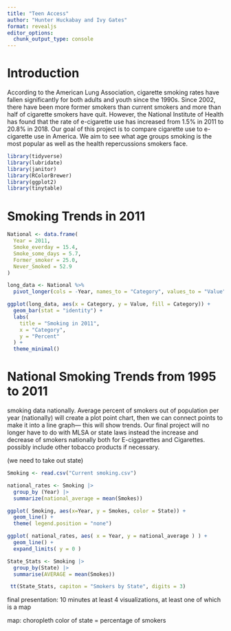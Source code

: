 ```yaml
---
title: "Teen Access"
author: "Hunter Huckabay and Ivy Gates"
format: revealjs
editor_options: 
  chunk_output_type: console
---
```


# Introduction 
According to the American Lung Association, cigarette smoking rates have fallen significantly for both adults and youth since the 1990s. Since 2002, there have been more former smokers than current smokers and more than half of cigarette smokers have quit. However, the National Institute of Health has found that the rate of e-cigarette use has increased from 1.5% in 2011 to 20.8% in 2018. Our goal of this project is to compare cigarette use to e-cigarette use in America. We aim to see what age groups smoking is the most popular as well as the health repercussions smokers face.


```r
library(tidyverse)
library(lubridate)
library(janitor)
library(RColorBrewer)
library(ggplot2)
library(tinytable)
```


# Smoking Trends in 2011

```r
National <- data.frame(
  Year = 2011,
  Smoke_everday = 15.4,
  Smoke_some_days = 5.7,
  Former_smoker = 25.0,
  Never_Smoked = 52.9
)

long_data <- National %>%
  pivot_longer(cols = -Year, names_to = "Category", values_to = "Value")

ggplot(long_data, aes(x = Category, y = Value, fill = Category)) +
  geom_bar(stat = "identity") +
  labs(
    title = "Smoking in 2011",
    x = "Category",
    y = "Percent"
  ) +
  theme_minimal()
```



# National Smoking Trends from 1995 to 2011
smoking data nationally. 
Average  percent of smokers out of population per year (nationally) will create a plot point chart, then we can connect points to make it into a line graph— this will show trends. 
Our final project will no longer have to do with MLSA or state laws
instead the increase and decrease of smokers nationally both for E-ciggarettes and Cigarettes. 
possibly include other tobacco products if necessary. 



(we need to take out state)

```r
Smoking <- read.csv("Current smoking.csv")

national_rates <- Smoking |> 
  group_by (Year) |> 
  summarize(national_average = mean(Smokes))

ggplot( Smoking, aes(x=Year, y = Smokes, color = State)) + 
  geom_line() +
  theme( legend.position = "none")

ggplot( national_rates, aes( x = Year, y = national_average ) ) +
  geom_line() +
  expand_limits( y = 0 )

```

```r
State_Stats <- Smoking |>
  group_by(State) |>
  summarise(AVERAGE = mean(Smokes))

 tt(State_Stats, capiton = "Smokers by State", digits = 3)

```

final presentation: 10 minutes
at least 4 visualizations, at least one of which is a map

map: choropleth color of state = percentage of smokers



